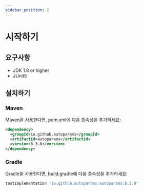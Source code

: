 ```yaml
---
sidebar_position: 2
---
```


# 시작하기

## 요구사항
- JDK 1.8 or higher
- JUnit5

## 설치하기

### Maven

Maven을 사용한다면, pom.xml에 다음 종속성을 추가하세요:

```xml
<dependency>
  <groupId>io.github.autoparams</groupId>
  <artifactId>autoparams</artifactId>
  <version>8.3.0</version>
</dependency>
```

### Gradle

Gradle을 사용한다면, build.gradle에 다음 종속성을 추가하세요:

```gradle
testImplementation 'io.github.autoparams:autoparams:8.3.0'
```
